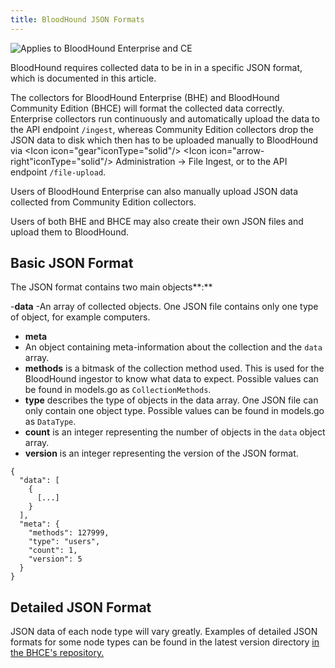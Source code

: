 ```yaml
---
title: BloodHound JSON Formats
---
```


<img noZoom src="/assets/enterprise-AND-community-edition-pill-tag.svg" alt="Applies to BloodHound Enterprise and CE"/>

BloodHound requires collected data to be in in a specific JSON format, which is documented in this article.

The collectors for BloodHound Enterprise (BHE) and BloodHound Community Edition (BHCE) will format the collected data correctly. Enterprise collectors run continuously and automatically upload the data to the API endpoint `/ingest`, whereas Community Edition collectors drop the JSON data to disk which then has to be uploaded manually to BloodHound via <Icon icon="gear"iconType="solid"/> <Icon icon="arrow-right"iconType="solid"/> Administration → File Ingest, or to the API endpoint `/file-upload`.

Users of BloodHound Enterprise can also manually upload JSON data collected from Community Edition collectors.

Users of both BHE and BHCE may also create their own JSON files and upload them to BloodHound.

## Basic JSON Format

The JSON format contains two main objects**:**

-**data**
  -An array of collected objects. One JSON file contains only one type of object, for example computers.

- **meta**
 - An object containing meta-information about the collection and the `data` array.
  - **methods** is a bitmask of the collection method used. This is used for the BloodHound ingestor to know what data to expect. Possible values can be found in models.go as `CollectionMethods`.
  - **type** describes the type of objects in the data array. One JSON file can only contain one object type. Possible values can be found in models.go as `DataType`.
  - **count** is an integer representing the number of objects in the `data` object array.
  - **version** is an integer representing the version of the JSON format.

```
{
  "data": [
    {
      [...]
    }
  ],
  "meta": {
    "methods": 127999,
    "type": "users",
    "count": 1,
    "version": 5
  }
}
```

## Detailed JSON Format

JSON data of each node type will vary greatly. Examples of detailed JSON formats for some node types can be found in the latest version directory [in the BHCE's repository.](https://github.com/SpecterOps/BloodHound/tree/main/cmd/api/src/test/fixtures/fixtures)
